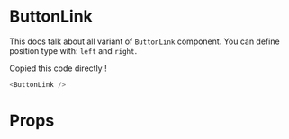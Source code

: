

<Meta title="Atoms | ButtonLink" component={ButtonLink} />

# ButtonLink

This docs talk about all variant of `ButtonLink` component.  You can define position type with: `left` and `right`.

<Preview>
  <Story name="left">
      <Left />
  </Story>
</Preview>

<Preview>
  <Story name="right">
      <Right />
  </Story>
</Preview>

Copied this code directly !

  ```javascript
  <ButtonLink />
  ```

# Props

<Props of={ButtonLink} />